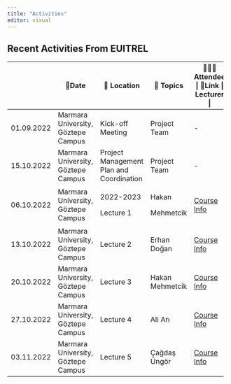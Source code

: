 ```yaml
---
title: "Activities"
editor: visual
---
```


## Recent Activities From EUITREL

+------------+------------------------------------+------------------------------------------+-----------------+---------------------------------------------------+
|            | 📅Date                             | 📌 Location                              | 🔖 Topics       | 🧑‍🤝‍🧑Attendee \| 🔗Link \| Lecturer \|               |
+============+====================================+==========================================+=================+===================================================+
| 01.09.2022 | Marmara University, Göztepe Campus | Kick-off Meeting                         | Project Team    | \-                                                |
+------------+------------------------------------+------------------------------------------+-----------------+---------------------------------------------------+
| 15.10.2022 | Marmara University, Göztepe Campus | Project Management Plan and Coordination | Project Team    | \-                                                |
+------------+------------------------------------+------------------------------------------+-----------------+---------------------------------------------------+
| 06.10.2022 | Marmara University, Göztepe Campus | 2022-2023                                | Hakan           | [Course Info](lecture/lecture1.html#/title-slide) |
|            |                                    |                                          |                 |                                                   |
|            |                                    | Lecture 1                                | Mehmetcik       |                                                   |
+------------+------------------------------------+------------------------------------------+-----------------+---------------------------------------------------+
| 13.10.2022 | Marmara University, Göztepe Campus | Lecture 2                                | Erhan Doğan     | [Course Info](lecture/lecture2.html#/title-slide) |
+------------+------------------------------------+------------------------------------------+-----------------+---------------------------------------------------+
| 20.10.2022 | Marmara University, Göztepe Campus | Lecture 3                                | Hakan Mehmetcik | [Course Info](lecture/lecture3.html#/title-slide) |
+------------+------------------------------------+------------------------------------------+-----------------+---------------------------------------------------+
| 27.10.2022 | Marmara University, Göztepe Campus | Lecture 4                                | Ali Arı         | [Course Info](lecture/lecture4.html#/title-slide) |
+------------+------------------------------------+------------------------------------------+-----------------+---------------------------------------------------+
| 03.11.2022 | Marmara University, Göztepe Campus | Lecture 5                                | Çağdaş Üngör    | [Course Info](lecture/lecture5.html#/title-slide) |
+------------+------------------------------------+------------------------------------------+-----------------+---------------------------------------------------+
